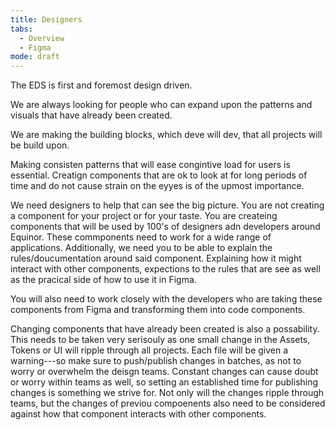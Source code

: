 ```yaml
---
title: Designers
tabs: 
  - Overview
  - Figma
mode: draft
---
```



The EDS is first and foremost design driven. 


We are always looking for people who can expand upon the patterns and visuals that have already been created. 


We are making the building blocks, which deve will dev, that all projects will be build upon. 

Making consisten patterns that will ease congintive load for users is essential. 
Creatign components that are ok to look at for long periods of time and do not cause strain on the eyyes is of the upmost importance. 

We need designers to help that can see the big picture. You are not creating a component for your project or for your taste. You are createing components that will be used by 100's of designers adn developers around Equinor. These commponents need to work for a wide range of applications. Additionally, we need you to be able to explain the rules/doucumentation around said component. Explaining how it might interact with other components, expections to the rules that are see as well as the pracical side of how to use it in Figma. 

You will also need to work closely with the developers who are taking these components from Figma and transforming them into code components. 

Changing components that have already been created is also a possability. This needs to be taken very serisouly as one small change in the Assets, Tokens or UI will ripple through all projects. Each file will be given a warning---so make sure to push/publish changes in batches, as not to worry or overwhelm the deisgn teams. Constant changes can cause doubt or worry within teams as well, so setting an established time for publishing changes is something we strive for. Not only will the changes ripple through teams, but the changes of previou compoenents also need to be considered against how that component interacts with other components. 
